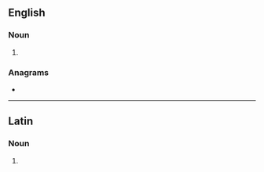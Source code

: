 {{also|médicos}}
==English==

===Noun===
{{head|en|noun plural form}}

# {{plural of|medico|lang=en}}

===Anagrams===
* {{anagrams|en|a=cdeimos|mesodic|miscode}}

----

==Latin==

===Noun===
{{head|la|noun form|head=medicōs|g=m}}

# {{inflection of|medicus||acc|p|lang=la}}